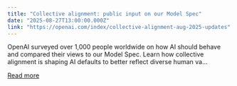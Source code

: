 ```yaml
---
title: "Collective alignment: public input on our Model Spec"
date: "2025-08-27T13:00:00.000Z"
link: "https://openai.com/index/collective-alignment-aug-2025-updates"
---
```


OpenAI surveyed over 1,000 people worldwide on how AI should behave and compared their views to our Model Spec. Learn how collective alignment is shaping AI defaults to better reflect diverse human va...

[Read more](https://openai.com/index/collective-alignment-aug-2025-updates)
